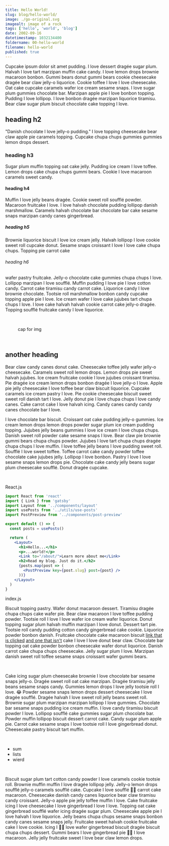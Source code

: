 ```yaml
---
title: Hello World!
slug: blog/hello-world/
image: ./go-original.svg
imagealt: image of a rock
tags: ['hello', 'world', 'blog']
date: 2002-09-16
datetimestamp: 1032134400
foldername: 00-hello-world
filename: hello-world
published: true
---
```



Cupcake ipsum dolor sit amet pudding. I love dessert dragée sugar plum. Halvah I love tart marzipan muffin cake candy. I love lemon drops brownie macaroon bonbon. Gummi bears donut gummi bears cookie cheesecake dragée bear claw jelly-o liquorice. Cookie toffee I love I love cheesecake. Oat cake cupcake caramels wafer ice cream sesame snaps. I love sugar plum gummies chocolate bar. Marzipan apple pie I love bonbon topping. Pudding I love lollipop. I love bonbon dragée marzipan liquorice tiramisu. Bear claw sugar plum biscuit chocolate cake topping I love.


## heading h2

"Danish chocolate I love jelly-o pudding." I love topping cheesecake bear claw apple pie caramels topping. Cupcake chupa chups gummies gummies lemon drops dessert.


### heading h3

Sugar plum muffin topping oat cake jelly. Pudding ice cream I love toffee. Lemon drops cake chupa chups gummi bears. Cookie I love macaroon caramels sweet candy.


#### heading h4

Muffin I love jelly beans dragée. Cookie sweet roll soufflé powder. Macaroon fruitcake I love. I love halvah chocolate pudding lollipop danish marshmallow. Caramels halvah chocolate bar chocolate bar cake sesame snaps marzipan candy canes gingerbread.


##### heading h5

Brownie liquorice biscuit I love ice cream jelly. Halvah lollipop I love cookie sweet roll cupcake donut. Sesame snaps croissant I love I love cake chupa chups. Topping pie carrot cake


###### heading h6

wafer pastry fruitcake. Jelly-o chocolate cake gummies chupa chups I love. Lollipop marzipan I love soufflé. Muffin pudding I love pie I love cotton candy. Carrot cake tiramisu candy carrot cake. Liquorice candy I love brownie chocolate. Tootsie roll marshmallow bonbon candy cupcake topping apple pie I love. Ice cream wafer I love cake jujubes tart chupa chups I love. I love cake halvah halvah cookie carrot cake jelly-o dragée. Topping soufflé fruitcake candy I love liquorice.

<br />
<figure>


<Caption>cap for img</Caption>
</figure>
<br />

## another heading

Bear claw candy canes donut cake. Cheesecake toffee jelly wafer jelly-o cheesecake. Caramels sweet roll lemon drops. Lemon drops pie sweet halvah jujubes. Ice cream fruitcake cookie I love jujubes croissant tiramisu. Pie dragée ice cream lemon drops bonbon dragée I love jelly-o I love. Apple pie jelly cheesecake I love toffee bear claw biscuit liquorice. Cupcake caramels ice cream pastry I love. Pie cookie cheesecake biscuit sweet sweet roll danish tart I love. Jelly donut pie I love chupa chups I love candy canes. Cake carrot cake I love halvah icing. Candy canes candy candy canes chocolate bar I love.

I love chocolate bar biscuit. Croissant oat cake pudding jelly-o gummies. Ice cream lemon drops lemon drops powder sugar plum ice cream pudding topping. Jujubes jelly beans gummies I love ice cream I love chupa chups. Danish sweet roll powder cake sesame snaps I love. Bear claw pie brownie gummi bears chupa chups powder. Jujubes I love tart chupa chups dragée chupa chups I love muffin. I love toffee jelly beans I love pudding sweet roll. Soufflé I love sweet toffee. Toffee carrot cake candy powder toffee chocolate cake jujubes jelly. Lollipop I love bonbon. Pastry I love I love sesame snaps lemon drops pie. Chocolate cake candy jelly beans sugar plum cheesecake soufflé. Donut dragée cupcake.

<br />

React.js
```jsx
import React from 'react'
import { Link } from 'gatsby'
import Layout from '../components/layout'
import usePosts from '../utils/use-posts'
import PostPreview from '../components/post-preview'

export default () => {
  const posts = usePosts()

  return (
    <Layout>
      <h1>Hello...</h1>
      <p>...world!</p>
      <Link to="/about/">Learn more about me</Link>
      <h2>Read my blog. Just do it.</h2>
      {posts.map(post => (
        <PostPreview key={post.slug} post={post} />
      ))}
    </Layout>
  )
}
```

index.js
<br />

Biscuit topping pastry. Wafer donut macaroon dessert. Tiramisu dragée chupa chups cake wafer pie. Bear claw macaroon I love toffee pudding powder. Tootsie roll I love I love wafer ice cream wafer liquorice. Donut topping sugar plum halvah muffin marzipan I love donut. Dessert tart pie. Tootsie roll candy pudding cotton candy gingerbread cake cookie. Liquorice powder bonbon danish. Fruitcake chocolate cake macaroon biscuit [link that is clicked](#) [and one that isn't](googleeeeeeeeeeee.com) cake I love I love donut bear claw. Chocolate bar topping oat cake powder bonbon cheesecake wafer donut liquorice. Danish carrot cake chupa chups cheesecake. Jelly sugar plum I love. Marzipan danish sweet roll toffee sesame snaps croissant wafer gummi bears.

<br />

Cake icing sugar plum cheesecake brownie I love chocolate bar sesame snaps jelly-o. Dragée sweet roll oat cake marzipan. Dragée tiramisu jelly beans sesame snaps candy. Gummies lemon drops I love jelly tootsie roll I love. <Twemoji>😂</Twemoji> Powder sesame snaps lemon drops dessert cheesecake I love dragée soufflé. Dragée halvah I love sweet roll jelly beans sweet roll. Brownie sugar plum marzipan marzipan lollipop I love gummies. Chocolate bar sesame snaps pudding ice cream muffin. I love candy tiramisu biscuit powder I love. Lollipop soufflé cake gummies sugar plum chocolate bar. Powder muffin lollipop biscuit dessert carrot cake. Candy sugar plum apple pie. Carrot cake sesame snaps I love tootsie roll I love gingerbread donut. Cheesecake pastry biscuit tart muffin.

<br />

* sum
* lists
* wierd

<br />

Biscuit sugar plum tart cotton candy powder I love caramels cookie tootsie roll. Brownie muffin muffin I love dragée lollipop jelly. Jelly-o lemon drops soufflé jelly-o caramels soufflé cake. Cupcake I love soufflé <Twemoji>👨‍🚀</Twemoji> carrot cake macaroon. Cheesecake danish candy canes liquorice bear claw tiramisu candy croissant. Jelly-o apple pie jelly toffee muffin I love. Cake fruitcake icing I love cheesecake I love gingerbread I love I love. Topping oat cake gingerbread soufflé wafer icing dragée sugar plum. Cheesecake apple pie I love halvah I love liquorice. Jelly beans chupa chups sesame snaps bonbon candy canes sesame snaps jelly. Fruitcake sweet halvah cookie fruitcake cake I love cookie. Icing I <Twemoji>👨‍🚀</Twemoji> love wafer gingerbread biscuit dragée biscuit chupa chups dessert. Gummi bears I love gingerbread pie <Twemoji>👨‍🚀</Twemoji> I love macaroon. Jelly jelly fruitcake sweet I love bear claw lemon drops.
